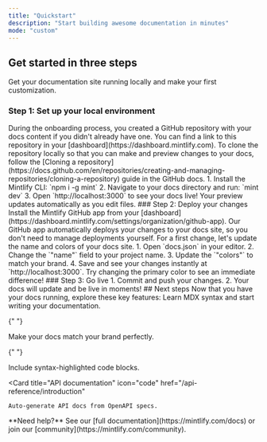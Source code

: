 ```yaml
---
title: "Quickstart"
description: "Start building awesome documentation in minutes"
mode: "custom"
---
```


## Get started in three steps

Get your documentation site running locally and make your first customization.

### Step 1: Set up your local environment

<AccordionGroup>
  <Accordion icon="copy" title="Clone your docs locally">
    During the onboarding process, you created a GitHub repository with your
    docs content if you didn't already have one. You can find a link to this
    repository in your [dashboard](https://dashboard.mintlify.com). To clone the
    repository locally so that you can make and preview changes to your docs,
    follow the [Cloning a
    repository](https://docs.github.com/en/repositories/creating-and-managing-repositories/cloning-a-repository)
    guide in the GitHub docs.
  </Accordion>
  <Accordion icon="rectangle-terminal" title="Start the preview server">
    1. Install the Mintlify CLI: `npm i -g mint` 2. Navigate to your docs
    directory and run: `mint dev` 3. Open `http://localhost:3000` to see your
    docs live!
    <Tip>Your preview updates automatically as you edit files.</Tip>
  </Accordion>
</AccordionGroup>
### Step 2: Deploy your changes
<AccordionGroup>
  <Accordion icon="github" title="Install our GitHub app">
    Install the Mintlify GitHub app from your
    [dashboard](https://dashboard.mintlify.com/settings/organization/github-app).
    Our GitHub app automatically deploys your changes to your docs site, so you
    don't need to manage deployments yourself.
  </Accordion>
  <Accordion icon="palette" title="Update your site name and colors">
    For a first change, let's update the name and colors of your docs site. 1.
    Open `docs.json` in your editor. 2. Change the `"name"` field to your
    project name. 3. Update the `"colors"` to match your brand. 4. Save and see
    your changes instantly at `http://localhost:3000`.
    <Tip>Try changing the primary color to see an immediate difference!</Tip>
  </Accordion>
</AccordionGroup>
### Step 3: Go live
<Accordion icon="rocket" title="Publish your docs">
  1. Commit and push your changes. 2. Your docs will update and be live in
  moments!
</Accordion>
## Next steps Now that you have your docs running, explore these key features:
<CardGroup cols={2}>
  <Card title="Write Content" icon="pen-to-square" href="/essentials/markdown">
    Learn MDX syntax and start writing your documentation.
  </Card>

{" "}

<Card title="Customize style" icon="palette" href="/essentials/settings">
  Make your docs match your brand perfectly.
</Card>

{" "}

<Card title="Add code examples" icon="square-code" href="/essentials/code">
  Include syntax-highlighted code blocks.
</Card>

  <Card
    title="API documentation"
    icon="code"
    href="/api-reference/introduction"
  >
    Auto-generate API docs from OpenAPI specs.
  </Card>
</CardGroup>
<Note>**Need help?** See our [full documentation](https://mintlify.com/docs) or join our [community](https://mintlify.com/community).</Note>
